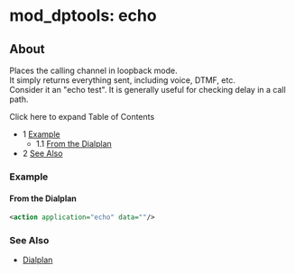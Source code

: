 
# mod_dptools: echo 

 

## About

Places the calling channel in loopback mode.  
It simply returns everything sent, including voice, DTMF, etc.  
Consider it an "echo test". It is generally useful for checking delay in a call path.

Click here to expand Table of Contents

* 1 [Example](#example)  
   * 1.1 [From the Dialplan](#from-the-dialplan)
* 2 [See Also](#see-also)

### Example

#### From the Dialplan

```xml
<action application="echo" data=""/>
```

### See Also

* [Dialplan](../../Dialplan/index.mdx#0-about)


